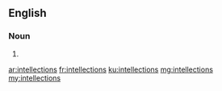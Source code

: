 ==English==

===Noun===
{{head|en|plural}}

# {{plural of|intellection|lang=en|nocat=1}}

[[ar:intellections]]
[[fr:intellections]]
[[ku:intellections]]
[[mg:intellections]]
[[my:intellections]]